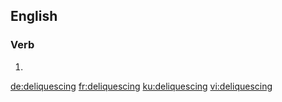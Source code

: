 
==English==

===Verb===
{{head|en|present participle}}

# {{present participle of|deliquesce|lang=en|nocat=1}}

[[de:deliquescing]]
[[fr:deliquescing]]
[[ku:deliquescing]]
[[vi:deliquescing]]